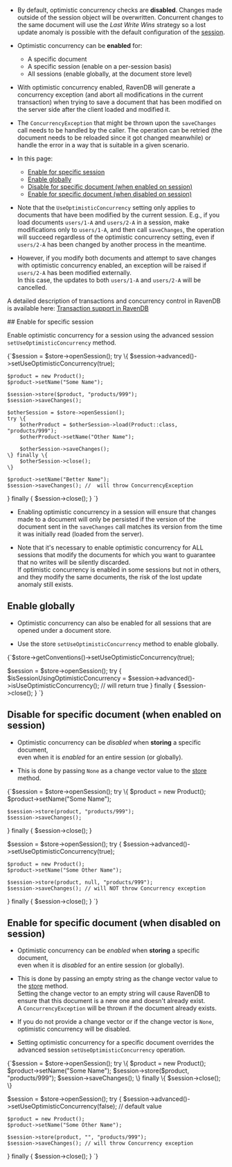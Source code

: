 
<Admonition type="note" title="">

* By default, optimistic concurrency checks are **disabled**. Changes made outside of the session object will be overwritten. 
  Concurrent changes to the same document will use the _Last Write Wins_ strategy so a lost update anomaly is possible 
  with the default configuration of the [session](../../../client-api/session/what-is-a-session-and-how-does-it-work.mdx).

* Optimistic concurrency can be **enabled** for:
   * A specific document  
   * A specific session (enable on a per-session basis)  
   * All sessions (enable globally, at the document store level)  

* With optimistic concurrency enabled, RavenDB will generate a concurrency exception (and abort all modifications in 
  the current transaction) when trying to save a document that has been modified on the server side after the client 
  loaded and modified it.

* The `ConcurrencyException` that might be thrown upon the `saveChanges` call needs to be handled by the caller. 
  The operation can be retried (the document needs to be reloaded since it got changed meanwhile) or handle the error 
  in a way that is suitable in a given scenario.

* In this page:
  * [Enable for specific session](../../../client-api/session/configuration/how-to-enable-optimistic-concurrency.mdx#enable-for-specific-session)
  * [Enable globally](../../../client-api/session/configuration/how-to-enable-optimistic-concurrency.mdx#enable-globally)
  * [Disable for specific document (when enabled on session)](../../../client-api/session/configuration/how-to-enable-optimistic-concurrency.mdx#disable-for-specific-document-(when-enabled-on-session))
  * [Enable for specific document (when disabled on session)](../../../client-api/session/configuration/how-to-enable-optimistic-concurrency.mdx#enable-for-specific-document-(when-disabled-on-session)) 

<Admonition type="warning" title="">

* Note that the `UseOptimisticConcurrency` setting only applies to documents that have been modified by the current session. 
  E.g., if you load documents `users/1-A` and `users/2-A` in a session, make modifications only to `users/1-A`, and then call `saveChanges`, 
  the operation will succeed regardless of the optimistic concurrency setting, even if `users/2-A` has been changed by another process in the meantime.

* However, if you modify both documents and attempt to save changes with optimistic concurrency enabled, an exception will be raised 
  if `users/2-A` has been modified externally.  
  In this case, the updates to both `users/1-A` and `users/2-A` will be cancelled.

</Admonition>

<Admonition type="info" title="">

A detailed description of transactions and concurrency control in RavenDB is available here: 
[Transaction support in RavenDB](../../../client-api/faq/transaction-support.mdx)

</Admonition>

</Admonition>
## Enable for specific session

Enable optimistic concurrency for a session using the advanced session `setUseOptimisticConcurrency` method.

<TabItem value="optimistic_concurrency_1" label="optimistic_concurrency_1">
<CodeBlock language="php">
{`$session = $store->openSession();
try \{
    $session->advanced()->setUseOptimisticConcurrency(true);

    $product = new Product();
    $product->setName("Some Name");

    $session->store($product, "products/999");
    $session->saveChanges();

    $otherSession = $store->openSession();
    try \{
        $otherProduct = $otherSession->load(Product::class, "products/999");
        $otherProduct->setName("Other Name");

        $otherSession->saveChanges();
    \} finally \{
        $otherSession->close();
    \}

    $product->setName("Better Name");
    $session->saveChanges(); //  will throw ConcurrencyException
\} finally \{
    $session->close();
\}
`}
</CodeBlock>
</TabItem>

<Admonition type="warning" title="">

* Enabling optimistic concurrency in a session will ensure that changes made to a document will only be persisted 
  if the version of the document sent in the `saveChanges` call matches its version from the time it was initially 
  read (loaded from the server).
 
* Note that it's necessary to enable optimistic concurrency for ALL sessions that modify the documents for 
  which you want to guarantee that no writes will be silently discarded.  
  If optimistic concurrency is enabled in some sessions but not in others, and they modify the same documents, 
  the risk of the lost update anomaly still exists.

</Admonition>



## Enable globally

* Optimistic concurrency can also be enabled for all sessions that are opened under a document store.

* Use the store `setUseOptimisticConcurrency` method to enable globally.

<TabItem value="optimistic_concurrency_2" label="optimistic_concurrency_2">
<CodeBlock language="php">
{`$store->getConventions()->setUseOptimisticConcurrency(true);

$session = $store->openSession();
try \{
    $isSessionUsingOptimisticConcurrency = $session->advanced()->isUseOptimisticConcurrency(); // will return true
\} finally \{
    $session->close();
\}
`}
</CodeBlock>
</TabItem>



## Disable for specific document (when enabled on session)

* Optimistic concurrency can be _disabled_ when **storing** a specific document,  
  even when it is _enabled_ for an entire session (or globally).

* This is done by passing `None` as a change vector value to the [store](../../../client-api/session/storing-entities.mdx) method.

<TabItem value="optimistic_concurrency_3" label="optimistic_concurrency_3">
<CodeBlock language="php">
{`$session = $store->openSession();
try \{
    $product = new Product();
    $product->setName("Some Name");

    $session->store(product, "products/999");
    $session->saveChanges();
\} finally \{
    $session->close();
\}

$session = $store->openSession();
try \{
    $session->advanced()->setUseOptimisticConcurrency(true);

    $product = new Product();
    $product->setName("Some Other Name");

    $session->store(product, null, "products/999");
    $session->saveChanges(); // will NOT throw Concurrency exception
\} finally \{
    $session->close();
\}
`}
</CodeBlock>
</TabItem>



## Enable for specific document (when disabled on session)

* Optimistic concurrency can be _enabled_ when **storing** a specific document,  
  even when it is _disabled_ for an entire session (or globally).

* This is done by passing an empty string as the change vector value to the [store](../../../client-api/session/storing-entities.mdx) method.  
  Setting the change vector to an empty string will cause RavenDB to ensure that this document is a new one and doesn't already exist.  
  A `ConcurrencyException` will be thrown if the document already exists. 

* If you do not provide a change vector or if the change vector is `None`, optimistic concurrency will be disabled.  

* Setting optimistic concurrency for a specific document overrides the advanced session `setUseOptimisticConcurrency` operation.  

<TabItem value="optimistic_concurrency_4" label="optimistic_concurrency_4">
<CodeBlock language="php">
{`$session = $store->openSession();
try \{
    $product = new Product();
    $product->setName("Some Name");
    $session->store($product, "products/999");
    $session->saveChanges();
\} finally \{
    $session->close();
\}

$session = $store->openSession();
try \{
    $session->advanced()->setUseOptimisticConcurrency(false); // default value

    $product = new Product();
    $product->setName("Some Other Name");

    $session->store(product, "", "products/999");
    $session->saveChanges(); // will throw Concurrency exception
\} finally \{
    $session->close();
\}
`}
</CodeBlock>
</TabItem>




